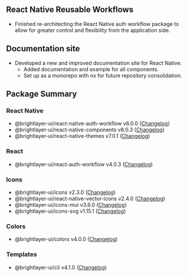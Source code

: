 
## React Native Reusable Workflows

-   Finished re-architecting the React Native auth workflow package to allow for greater control and flexibility from the application side.

## Documentation site

-   Developed a new and improved documentation site for React Native.
    -  Added documentation and example for all components.​
    -  Set up as a monorepo with nx for future repository consolidation. 

## Package Summary

### React Native

-   @brightlayer-ui/react-native-auth-workflow v6.0.0 ([Changelog](https://www.npmjs.com/package/@brightlayer-ui/react-native-auth-workflow))
-   @brightlayer-ui/react-native-components v8.0.3 ([Changelog](https://github.com/etn-ccis/blui-react-native-component-library/blob/master/CHANGELOG.md))
-   @brightlayer-ui/react-native-themes v7.0.1 ([Changelog](https://github.com/etn-ccis/blui-react-native-themes/blob/master/CHANGELOG.md))

### React

-   @brightlayer-ui/react-auth-workflow v4.0.3 ([Changelog](https://github.com/etn-ccis/blui-react-workflows/blob/master/login-workflow/CHANGELOG.md))

### Icons

-   @brightlayer-ui/icons v2.3.0 ([Changelog](https://github.com/etn-ccis/blui-icons/blob/master/packages/icon-font/CHANGELOG.md))
-   @brightlayer-ui/react-native-vector-icons v2.4.0 ([Changelog](https://github.com/etn-ccis/blui-icons/blob/master/packages/rn-vector/CHANGELOG.md))
-   @brightlayer-ui/icons-mui v3.6.0 ([Changelog](https://github.com/etn-ccis/blui-icons/blob/master/packages/mui/CHANGELOG.md))
-   @brightlayer-ui/icons-svg v1.15.1 ([Changelog](https://github.com/etn-ccis/blui-icons/blob/master/packages/svg/CHANGELOG.md))

### Colors

-   @brightlayer-ui/colors v4.0.0 ([Changelog](https://github.com/etn-ccis/blui-colors/blob/master/CHANGELOG.md))

### Templates

-   @brightlayer-ui/cli v4.1.0 ([Changelog](https://github.com/etn-ccis/blui-cli/blob/master/CHANGELOG.md))